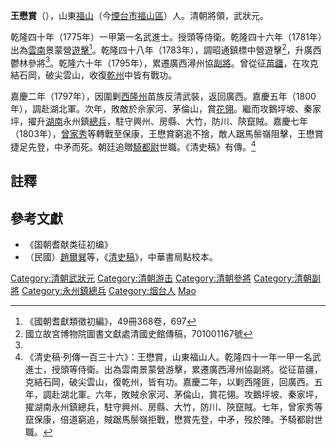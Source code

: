 '''王懋賞'''（{{bd|？||1802年||Wang王}}），山東[[福山|福山]]（今[[煙台市|煙台市]][[福山區|福山區]]）人。清朝將領，武狀元。

乾隆四十年（1775年）一甲第一名武進士。授頭等侍衛。乾隆四十六年（1781年）出為[[雲南|雲南]]景蒙營[[遊擊|遊擊]]<ref>《國朝耆獻類徵初編》，49冊368卷，697</ref>。乾隆四十八年（1783年），調昭通鎮標中營遊擊<ref name="701001167號">國立故宮博物院圖書文獻處清國史館傳稿，701001167號</ref>，升廣西鬱林參將<ref name="701001167號" />。乾隆六十年（1795年），累遷廣西潯州協[[副將|副將]]。曾從征[[苗疆|苗疆]]，在攻克結石岡，破尖雲山，收復[[乾州|乾州]]中皆有戰功。

嘉慶二年（1797年），因圍剿[[西隆州|西隆州]]苗族反清武裝，返回廣西。嘉慶五年（1800年），調赴湖北軍。次年，敗敵於佘家河、茅倫山，賞[[花翎|花翎]]。繼而攻鵝坪坡、秦家坪，擢升[[湖南|湖南]]永州鎮[[總兵|總兵]]，駐守興州、房縣、大竹，防川、陝竄賊。嘉慶七年（1803年），[[曾家秀|曾家秀]]等轉戰至保康，王懋賞窮追不捨，敵人踞馬鬃嶺阻擊，王懋賞捷足先登，中矛而死。朝廷追贈[[騎都尉|騎都尉]]世職。《清史稿》有傳。<ref>《清史稿·列傳一百三十六》：王懋賞，山東福山人。乾隆四十一年一甲一名武進士，授頭等侍衛。出為雲南景蒙營游擊，累遷廣西潯州協副將。從征苗疆，克結石岡，破尖雲山，復乾州，皆有功。嘉慶二年，以剿西隆匪，回廣西。五年，調赴湖北軍。六年，敗賊佘家河、茅倫山，賞花翎。攻鵝坪坡、秦家坪，擢湖南永州鎮總兵，駐守興州、房縣、大竹，防川、陝竄賊。七年，曾家秀等竄保康，倍道窮追，賊踞馬鬃嶺拒戰，懋賞先登，中矛，歿於陣。予騎都尉世職。</ref>

==註釋==
{{reflist}}

==參考文獻==
*《国朝耆献类征初编》
*（民國）[[趙爾巽|趙爾巽]]等，《[[清史稿|清史稿]]》，中華書局點校本。


{{乾隆四十年乙未科武殿試金榜}}
{{DEFAULTSORT:Wang王}}
[[Category:清朝武狀元|Category:清朝武狀元]]
[[Category:清朝游击|Category:清朝游击]]
[[Category:清朝參將|Category:清朝參將]]
[[Category:清朝副將|Category:清朝副將]]
[[Category:永州鎮總兵|Category:永州鎮總兵]]
[[Category:烟台人|Category:烟台人]]
[[Category:王姓|Mao]]